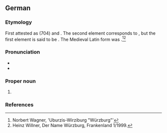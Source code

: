 ==German==
{{wikipedia}}
{{wikipedia|lang=de}}
===Etymology===
First attested as {{m|la|Virteburch}} (704) and {{m|la|Uburzis}}. The second element corresponds to {{m|de|burg}}, but the first element is said to be {{der|de|cel|-}}. The Medieval Latin form was {{m|la|Herbipolis}}.<ref>Norbert Wagner, 'Uburzis-Wirziburg "Würzburg"'</ref><ref>Heinz Willner, Der Name Würzburg, Frankenland 1/1999.</ref>

===Pronunciation===
* {{IPA|de|/ˈvʏɐ̯tsbʊɐ̯k/}}
* {{audio|de|De-Würzburg.ogg|Audio}}

===Proper noun===
{{head|de|proper noun}}

# {{place|de|city|r/Franconia|t=Würzburg}}

===References===
<references/>
